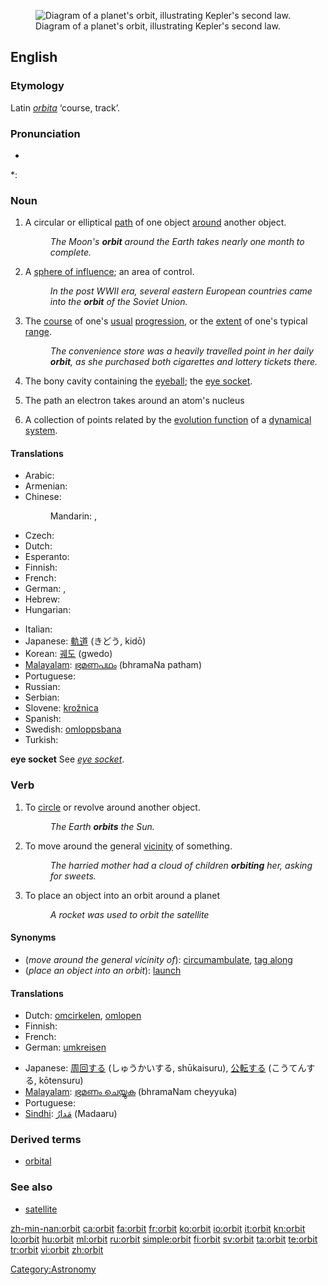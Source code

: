 {{wikipedia}}
[[Image:Kepler2.gif|thumb|right|Diagram of a planet's orbit, illustrating Kepler's second law.]]
==English==

===Etymology===
Latin ''[[orbita]]'' ‘course, track’.

===Pronunciation===
* {{audio|en-us-orbit.ogg|Audio (US)}}

*: {{rhymes|ɔː(r)bɪt}}

===Noun===
{{en-noun}}

# A circular or elliptical [[path]] of one object [[around]] another object.
#: ''The Moon's '''orbit''' around the Earth takes nearly one month to complete.''
# A [[sphere of influence]]; an area of control.
#: ''In the post WWII era, several eastern European countries came into the '''orbit''' of the Soviet Union.''
# The [[course]] of one's [[usual]] [[progression]], or the [[extent]] of one's typical [[range]].
#: ''The convenience store was a heavily travelled point in her daily '''orbit''', as she purchased both cigarettes and lottery tickets there.''
# {{anatomy}} The bony cavity containing the [[eyeball]]; the [[eye socket]].
# {{physics}} The path an electron takes around an atom's nucleus
# {{mathematics}} A collection of points related by the [[evolution function]] of a [[dynamical system]].

====Translations====
{{trans-top|path of one object around another}}
* Arabic: {{Arab|[[مدار]]}} {{IPAchar|(madār)}} {{m}}
* Armenian: {{t-|hy|ուղեծիր|tr=uġeçir}}
* Chinese:
*: Mandarin: {{zh-tsp|軌道|轨道|guǐdào}}, {{zh-tsp|軌跡|轨迹|guǐjì}}
* Czech: {{t-|cs|oběžná dráha|f}}
* Dutch: {{t+|nl|baan|f}}
* Esperanto: {{t-|eo|orbito|xs=Esperanto}}
* Finnish: {{t-|fi|kiertorata}}
* French: {{t+|fr|orbite|f}}
* German: {{t-|de|Umlaufbahn|f}}, {{t+|de|Orbit|m}}
* Hebrew: {{t|he|מסלול|m|tr=maslul|sc=Hebr}}
* Hungarian: {{t-|hu|űrpálya}}
{{trans-mid}}
* Italian: {{t+|it|orbita|f}}
* Japanese: [[軌道]] (きどう, kidō)
* Korean: [[궤도]] (gwedo)
* [[Malayalam]]: [[ഭ്രമണപഥം]] (bhramaNa patham)
* Portuguese: {{t+|pt|órbita|f}}
* Russian: {{t+|ru|орбита|f|tr=orbíta}}
* Serbian: {{t-|sr|kružnica|f}}
* Slovene: [[krožnica]] {{f}}
* Spanish: {{t+|es|órbita|f}}
* Swedish: [[omloppsbana]] {{c}}
* Turkish: {{t+|tr|yörünge}}
{{trans-bottom}}

{{trans-top|sphere of influence}}
{{trans-mid}}
{{trans-bottom}}

{{trans-top|course of usual progression}}
{{trans-mid}}
{{trans-bottom}}

'''eye socket'''
See ''[[eye socket]]''.

===Verb===
{{en-verb}}

# To [[circle]] or revolve around another object.
#: ''The Earth '''orbits''' the Sun.''
# To move around the general [[vicinity]] of something.
#: ''The harried mother had a cloud of children '''orbiting''' her, asking for sweets.''
# To place an object into an orbit around a planet
#: ''A rocket was used to orbit the satellite''

====Synonyms====
* (''move around the general vicinity of''): [[circumambulate]], [[tag along]]
* (''place an object into an orbit''): [[launch]]

====Translations====
{{trans-top|circle another object}}
* Dutch: [[omcirkelen]], [[omlopen]]
* Finnish: {{t+|fi|kiertää}}
* French: {{t+|fr|orbiter}}
* German: [[umkreisen]]
{{trans-mid}}
* Japanese: [[周回する]] (しゅうかいする, shūkaisuru), [[公転する]] (こうてんする, kōtensuru)
* [[Malayalam]]: [[ഭ്രമണം ചെയ്യുക]] (bhramaNam cheyyuka)
* Portuguese: {{t-|pt|orbitar}}
* [[Sindhi]]: [[مَدارُ]] (Madaaru) {{m}}
{{trans-bottom}}

{{trans-top|move around the general vicinity of}}
{{trans-mid}}
{{trans-bottom}}

===Derived terms===
* [[orbital]]

===See also===
* [[satellite]]

[[Category:Astronomy]]

[[zh-min-nan:orbit]]
[[ca:orbit]]
[[fa:orbit]]
[[fr:orbit]]
[[ko:orbit]]
[[io:orbit]]
[[it:orbit]]
[[kn:orbit]]
[[lo:orbit]]
[[hu:orbit]]
[[ml:orbit]]
[[ru:orbit]]
[[simple:orbit]]
[[fi:orbit]]
[[sv:orbit]]
[[ta:orbit]]
[[te:orbit]]
[[tr:orbit]]
[[vi:orbit]]
[[zh:orbit]]
